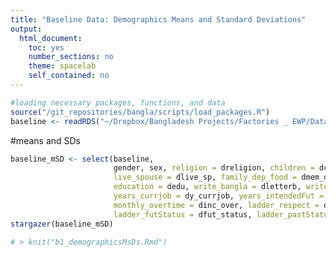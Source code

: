 ```yaml
---
title: "Baseline Data: Demographics Means and Standard Deviations"
output: 
  html_document:
    toc: yes
    number_sections: no
    theme: spacelab
    self_contained: no
---
```


```r
#loading necessary packages, functions, and data
source("/git_repositories/bangla/scripts/load_packages.R")
baseline <- readRDS("~/Dropbox/Bangladesh Projects/Factories _ EWP/Data/baseline/in_process_data/cleaned_baseline.RDS")
```

#means and SDs
```r
baseline_mSD <- select(baseline, 
                       gender, sex, religion = dreligion, children = dchild, child_stay = dchild_stay, married = dmarried, 
                       live_spouse = dlive_sp, family_dep_food = dmem_dep_food, family_dep_income = dmem_dep_fin, 
                       education = dedu, write_bangla = dletterb, write_english = dlettere, years_anyGarment = dy_garment, 
                       years_currjob = dy_currjob, years_intendedFut = dy_exp, salary = salamount, income_spouse = dsp_inc, 
                       monthly_overtime = dinc_over, ladder_respect = dresp_comm, ladder_currStatus = dcurr_status, 
                       ladder_futStatus = dfut_status, ladder_pastStatus = dpast_status, factory, advice = dadvice)
stargazer(baseline_mSD)

```


```r
# > knit("b1_demographicsMsDs.Rmd")
```